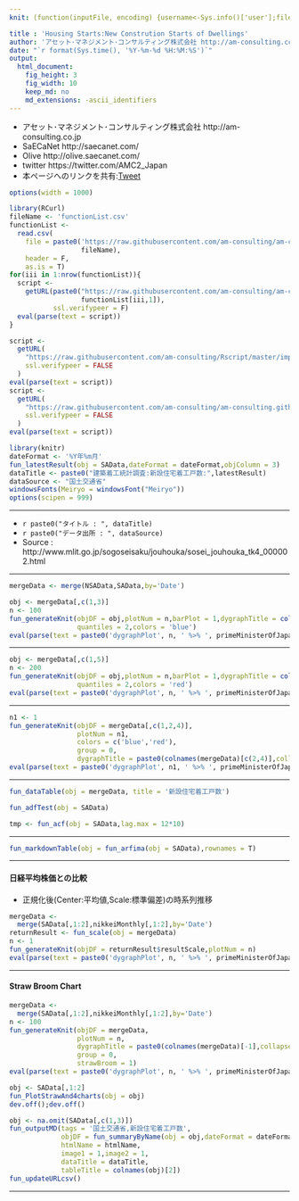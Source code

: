 ```yaml
---
knit: (function(inputFile, encoding) {username<-Sys.info()['user'];fileName<-'defaultPath.csv';pathToFile <-paste0('C:/Users/', username,'/Desktop/pathToCSV/');setwd(pathToFile);buf0<-read.csv(fileName,header = F,skip = 0,stringsAsFactor = F,check.names = F,fileEncoding = 'utf-8');timeStamp<-format(Sys.time(),'%Y%m%d%H%M%S');htmlName<-'ConstructionStatistics';rmarkdown::render(inputFile, encoding = encoding, output_file = paste0('C:/Users/',username,buf0[2,1],'charts/','am-consulting.co.jp-',htmlName,'.html')) })

title : 'Housing Starts:New Constrution Starts of Dwellings'
author: 'アセット･マネジメント･コンサルティング株式会社 http://am-consulting.co.jp'
date: "`r format(Sys.time(), '%Y-%m-%d %H:%M:%S')`"
output: 
  html_document:
    fig_height: 3
    fig_width: 10
    keep_md: no
    md_extensions: -ascii_identifiers 
---
```

<link href="http://knowledgevault.saecanet.com/components/rmarkdown-html.css" rel="stylesheet">
<script src="http://knowledgevault.saecanet.com/components/JavascriptCode.js"></script>
<style>.main-container {max-width : 1000px;}</style>

- アセット･マネジメント･コンサルティング株式会社 http://am-consulting.co.jp
- SaECaNet http://saecanet.com/
- Olive http://olive.saecanet.com/
- twitter https://twitter.com/AMC2_Japan
- 本ページへのリンクを共有:<a href="https://twitter.com/share" class="twitter-share-button" data-via="AMC2_Japan" data-size="large">Tweet</a> <script>!function(d,s,id){var js,fjs=d.getElementsByTagName(s)[0],p=/^http:/.test(d.location)?'http':'https';if(!d.getElementById(id)){js=d.createElement(s);js.id=id;js.src=p+'://platform.twitter.com/widgets.js';fjs.parentNode.insertBefore(js,fjs);}}(document, 'script', 'twitter-wjs');</script>

```r
options(width = 1000)
```

```r
library(RCurl)
fileName <- 'functionList.csv'
functionList <-
  read.csv(
    file = paste0('https://raw.githubusercontent.com/am-consulting/am-consulting.github.io/master/csv/',
                  fileName),
    header = F,
    as.is = T)
for(iii in 1:nrow(functionList)){
  script <- 
    getURL(paste0("https://raw.githubusercontent.com/am-consulting/am-consulting.github.io/master/", 
                  functionList[iii,1]),
           ssl.verifypeer = F)
  eval(parse(text = script))
}
```

```r
script <-
  getURL(
    "https://raw.githubusercontent.com/am-consulting/Rscript/master/importConstructionStatistics.r",
    ssl.verifypeer = FALSE
  )
eval(parse(text = script))
script <-
  getURL(
    "https://raw.githubusercontent.com/am-consulting/am-consulting.github.io/master/importNikkeiMonthly.r",
    ssl.verifypeer = FALSE
  )
eval(parse(text = script))
```

```r
library(knitr)
dateFormat <- '%Y年%m月'
fun_latestResult(obj = SAData,dateFormat = dateFormat,objColumn = 3)
dataTitle <- paste0("建築着工統計調査:新設住宅着工戸数:",latestResult)
dataSource <- "国土交通省"
windowsFonts(Meiryo = windowsFont("Meiryo"))
options(scipen = 999)
```

***

- `r paste0("タイトル : ", dataTitle)`
- `r paste0("データ出所 : ", dataSource)`
- Source : http://www.mlit.go.jp/sogoseisaku/jouhouka/sosei_jouhouka_tk4_000002.html

***

```r
mergeData <- merge(NSAData,SAData,by='Date')
```

```r
obj <- mergeData[,c(1,3)]
n <- 100
fun_generateKnit(objDF = obj,plotNum = n,barPlot = 1,dygraphTitle = colnames(obj)[2],group = 0,
                 quantiles = 2,colors = 'blue')
eval(parse(text = paste0('dygraphPlot', n, ' %>% ', primeMinisterOfJapan_dygraph)))
```

***

```r
obj <- mergeData[,c(1,5)]
n <- 200
fun_generateKnit(objDF = obj,plotNum = n,barPlot = 1,dygraphTitle = colnames(obj)[2],group = 0,
                 quantiles = 2,colors = 'red')
eval(parse(text = paste0('dygraphPlot', n, ' %>% ', primeMinisterOfJapan_dygraph)))
```

***

```r
n1 <- 1
fun_generateKnit(objDF = mergeData[,c(1,2,4)], 
                 plotNum = n1, 
                 colors = c('blue','red'), 
                 group = 0,
                 dygraphTitle = paste0(colnames(mergeData)[c(2,4)],collapse = '×'))
eval(parse(text = paste0('dygraphPlot', n1, ' %>% ', primeMinisterOfJapan_dygraph)))
```

***

```r
fun_dataTable(obj = mergeData, title = '新設住宅着工戸数')
```

```r
fun_adfTest(obj = SAData)
```

```r
tmp <- fun_acf(obj = SAData,lag.max = 12*10)
```

***

```r
fun_markdownTable(obj = fun_arfima(obj = SAData),rownames = T)
```

***
#### 日経平均株価との比較 
- 正規化後(Center:平均値,Scale:標準偏差)の時系列推移

```r
mergeData <-
  merge(SAData[,1:2],nikkeiMonthly[,1:2],by='Date')
returnResult <- fun_scale(obj = mergeData)
n <- 1
fun_generateKnit(objDF = returnResult$resultScale,plotNum = n)
eval(parse(text = paste0('dygraphPlot', n, ' %>% ', primeMinisterOfJapan_dygraph)))
```

***
#### Straw Broom Chart

```r
mergeData <-
  merge(SAData[,1:2],nikkeiMonthly[,1:2],by='Date')
n <- 100
fun_generateKnit(objDF = mergeData,
                 plotNum = n,
                 dygraphTitle = paste0(colnames(mergeData)[-1],collapse = '×'),
                 group = 0,
                 strawBroom = 1)
eval(parse(text = paste0('dygraphPlot', n, ' %>% ', primeMinisterOfJapan_dygraph)))
```

```r
obj <- SAData[,1:2]
fun_PlotStrawAnd4charts(obj = obj)
dev.off();dev.off()
```

```r
obj <- na.omit(SAData[,c(1,3)])
fun_outputMD(tags = '国土交通省,新設住宅着工戸数',
             objDF = fun_summaryByName(obj = obj,dateFormat = dateFormat),
             htmlName = htmlName,
             image1 = 1,image2 = 1,
             dataTitle = dataTitle,
             tableTitle = colnames(obj)[2])
fun_updateURLcsv()
```

***
<script>MakeNegative();</script>
<script>
  (function(i,s,o,g,r,a,m){i['GoogleAnalyticsObject']=r;i[r]=i[r]||function(){
  (i[r].q=i[r].q||[]).push(arguments)},i[r].l=1*new Date();a=s.createElement(o),
  m=s.getElementsByTagName(o)[0];a.async=1;a.src=g;m.parentNode.insertBefore(a,m)
  })(window,document,'script','https://www.google-analytics.com/analytics.js','ga');

  ga('create', 'UA-3077339-5', 'auto');
  ga('send', 'pageview');

</script>
